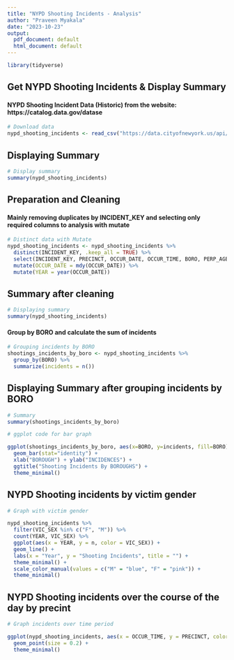 ```yaml
---
title: "NYPD Shooting Incidents - Analysis"
author: "Praveen Myakala"
date: "2023-10-23"
output:
  pdf_document: default
  html_document: default
---
```


```r

library(tidyverse)
```

## Get NYPD Shooting Incidents & Display Summary
#### NYPD Shooting Incident Data (Historic) from the website: https://catalog.data.gov/datase

```r
# Download data
nypd_shooting_incidents <- read_csv("https://data.cityofnewyork.us/api/views/833y-fsy8/rows.csv")
```

## Displaying Summary
```r
# Display summary
summary(nypd_shooting_incidents)
```

## Preparation and Cleaning
#### Mainly removing duplicates by INCIDENT_KEY and selecting only required columns to analysis with mutate
```r
# Distinct data with Mutate
nypd_shooting_incidents <- nypd_shooting_incidents %>%
  distinct(INCIDENT_KEY, .keep_all = TRUE) %>%
  select(INCIDENT_KEY, PRECINCT, OCCUR_DATE, OCCUR_TIME, BORO, PERP_AGE_GROUP, PERP_SEX, PERP_RACE, VIC_AGE_GROUP, VIC_RACE, VIC_SEX,) %>%
  mutate(OCCUR_DATE = mdy(OCCUR_DATE)) %>%
  mutate(YEAR = year(OCCUR_DATE))
```

## Summary after cleaning
```r
# Displaying summary
summary(nypd_shooting_incidents)
```


#### Group by BORO and calculate the sum of incidents

```r
# Grouping incidents by BORO
shootings_incidents_by_boro <- nypd_shooting_incidents %>% 
  group_by(BORO) %>%  
  summarize(incidents = n())

```

## Displaying Summary after grouping incidents by BORO
```r
# Summary
summary(shootings_incidents_by_boro)
```



```r

# ggplot code for bar graph

ggplot(shootings_incidents_by_boro, aes(x=BORO, y=incidents, fill=BORO)) +
  geom_bar(stat="identity") + 
  xlab("BOROUGH") + ylab("INCIDENCES") +
  ggtitle("Shooting Incidents By BOROUGHS") +
  theme_minimal()

```


## NYPD Shooting incidents by victim gender

```r
# Graph with victim gender

nypd_shooting_incidents %>% 
  filter(VIC_SEX %in% c("F", "M")) %>%
  count(YEAR, VIC_SEX) %>%
  ggplot(aes(x = YEAR, y = n, color = VIC_SEX)) + 
  geom_line() + 
  labs(x = "Year", y = "Shooting Incidents", title = "") + 
  theme_minimal() + 
  scale_color_manual(values = c("M" = "blue", "F" = "pink")) + 
  theme_minimal()
```

## NYPD Shooting incidents over the course of the day by precint

```r

# Graph incidents over time period

ggplot(nypd_shooting_incidents, aes(x = OCCUR_TIME, y = PRECINCT, color = BORO)) + 
  geom_point(size = 0.2) + 
  theme_minimal()
```
